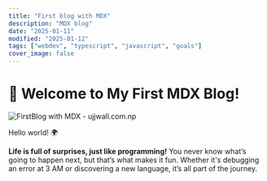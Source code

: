 ```yaml
---
title: "First blog with MDX"
description: "MDX blog"
date: "2025-01-11"
modified: "2025-01-12"
tags: ["webdev", "typescript", "javascript", "goals"]
cover_image: false
---
```


# 🚀 Welcome to My First MDX Blog!

![FirstBlog with MDX - ujjwall.com.np](../assets/first-blog.jpg "Welcome to My First MDX Blog")

Hello world! 🌍

**Life is full of surprises, just like programming!** You never know what’s going to happen next, but that’s what makes it fun. Whether it's debugging an error at 3 AM or discovering a new language, it’s all part of the journey.
